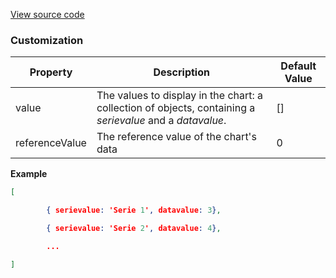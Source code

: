 
[View source code](https://github.com/OMNIALowCode/omnia3-samples/blob/master/webcomponents/web-components/BarChartWithReferenceValue/bar-chart-with-reference-value.js)

### Customization

| Property       | Description                                                                                               | Default Value |
| -------------- | --------------------------------------------------------------------------------------------------------- | ------------- |
| value          | The values to display in the chart: a collection of objects, containing a _serievalue_ and a _datavalue_. | []            |
| referenceValue | The reference value of the chart's data                                                                   | 0             |

**Example**

```json
[

        { serievalue: 'Serie 1', datavalue: 3},

        { serievalue: 'Serie 2', datavalue: 4},

        ...

]
```

<Story id="visualization-bar-chart-with-reference-value--default" />
